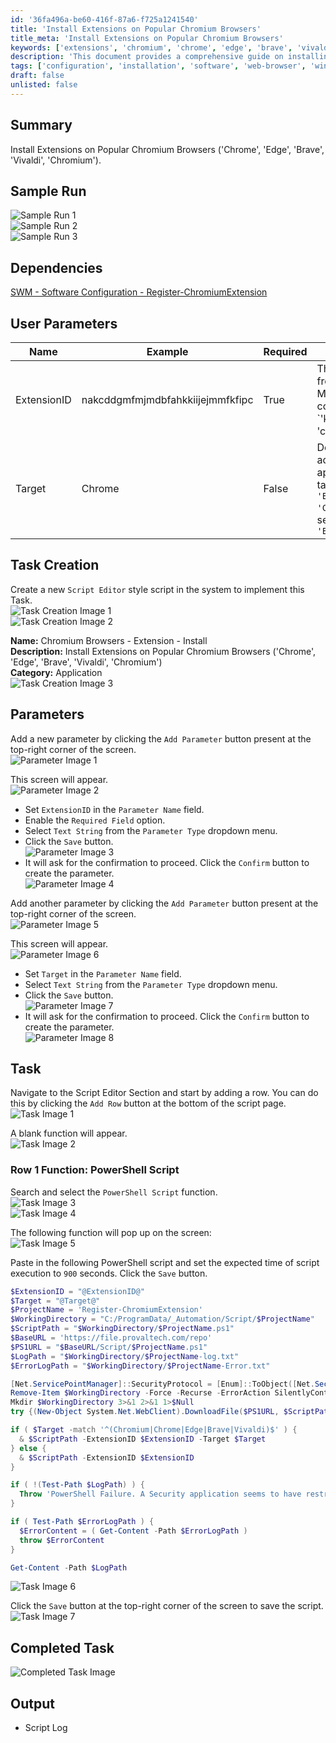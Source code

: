 ```yaml
---
id: '36fa496a-be60-416f-87a6-f725a1241540'
title: 'Install Extensions on Popular Chromium Browsers'
title_meta: 'Install Extensions on Popular Chromium Browsers'
keywords: ['extensions', 'chromium', 'chrome', 'edge', 'brave', 'vivaldi']
description: 'This document provides a comprehensive guide on installing extensions on popular Chromium-based browsers including Chrome, Edge, Brave, Vivaldi, and Chromium. It includes user parameters, task creation steps, and sample scripts for effective implementation.'
tags: ['configuration', 'installation', 'software', 'web-browser', 'windows']
draft: false
unlisted: false
---
```

## Summary

Install Extensions on Popular Chromium Browsers ('Chrome', 'Edge', 'Brave', 'Vivaldi', 'Chromium').

## Sample Run

![Sample Run 1](../../../static/img/Chromium-Browsers---Extension---Install/image_1.png)  
![Sample Run 2](../../../static/img/Chromium-Browsers---Extension---Install/image_2.png)  
![Sample Run 3](../../../static/img/Chromium-Browsers---Extension---Install/image_3.png)  

## Dependencies

[SWM - Software Configuration - Register-ChromiumExtension](https://proval.itglue.com/DOC-5078775-10372099)

## User Parameters

| Name        | Example                                   | Required | Description                                                                                                                                                                                                                           |
|-------------|-------------------------------------------|----------|---------------------------------------------------------------------------------------------------------------------------------------------------------------------------------------------------------------------------------------|
| ExtensionID | nakcddgmfmjmdbfahkkiijejmmfkfipc         | True     | The ExtensionID of the Extension(s) from the Google Chrome Store. Multiple IDs can be separated by a comma. Example: `'kgjfgplpablkjnlkjmjdecgdpfankdle', 'cjpalhdlnbpafiamejdnhcphjbkeiagm'                                    |
| Target      | Chrome                                    | False    | Designates the target browser to add the extension to. Defaults to applying settings to all available targets. Available Options: `'Chrome', 'Edge', 'Brave', 'Vivaldi', 'Chromium'`. Multiple IDs can be separated by a comma: `'Chrome', 'Edge', 'Brave'` |

## Task Creation

Create a new `Script Editor` style script in the system to implement this Task.  
![Task Creation Image 1](../../../static/img/Chromium-Browsers---Extension---Install/image_4.png)  
![Task Creation Image 2](../../../static/img/Chromium-Browsers---Extension---Install/image_5.png)  

**Name:** Chromium Browsers - Extension - Install  
**Description:** Install Extensions on Popular Chromium Browsers ('Chrome', 'Edge', 'Brave', 'Vivaldi', 'Chromium')  
**Category:** Application  
![Task Creation Image 3](../../../static/img/Chromium-Browsers---Extension---Install/image_6.png)  

## Parameters

Add a new parameter by clicking the `Add Parameter` button present at the top-right corner of the screen.  
![Parameter Image 1](../../../static/img/Chromium-Browsers---Extension---Install/image_7.png)  

This screen will appear.  
![Parameter Image 2](../../../static/img/Chromium-Browsers---Extension---Install/image_8.png)  

- Set `ExtensionID` in the `Parameter Name` field.
- Enable the `Required Field` option.
- Select `Text String` from the `Parameter Type` dropdown menu.
- Click the `Save` button.  
![Parameter Image 3](../../../static/img/Chromium-Browsers---Extension---Install/image_9.png)  
- It will ask for the confirmation to proceed. Click the `Confirm` button to create the parameter.  
![Parameter Image 4](../../../static/img/Chromium-Browsers---Extension---Install/image_10.png)  

Add another parameter by clicking the `Add Parameter` button present at the top-right corner of the screen.  
![Parameter Image 5](../../../static/img/Chromium-Browsers---Extension---Install/image_7.png)  

This screen will appear.  
![Parameter Image 6](../../../static/img/Chromium-Browsers---Extension---Install/image_8.png)  

- Set `Target` in the `Parameter Name` field.
- Select `Text String` from the `Parameter Type` dropdown menu.
- Click the `Save` button.  
![Parameter Image 7](../../../static/img/Chromium-Browsers---Extension---Install/image_11.png)  
- It will ask for the confirmation to proceed. Click the `Confirm` button to create the parameter.  
![Parameter Image 8](../../../static/img/Chromium-Browsers---Extension---Install/image_10.png)  

## Task

Navigate to the Script Editor Section and start by adding a row. You can do this by clicking the `Add Row` button at the bottom of the script page.  
![Task Image 1](../../../static/img/Chromium-Browsers---Extension---Install/image_12.png)  

A blank function will appear.  
![Task Image 2](../../../static/img/Chromium-Browsers---Extension---Install/image_13.png)  

### Row 1 Function: PowerShell Script

Search and select the `PowerShell Script` function.  
![Task Image 3](../../../static/img/Chromium-Browsers---Extension---Install/image_14.png)  
![Task Image 4](../../../static/img/Chromium-Browsers---Extension---Install/image_15.png)  

The following function will pop up on the screen:  
![Task Image 5](../../../static/img/Chromium-Browsers---Extension---Install/image_16.png)  

Paste in the following PowerShell script and set the expected time of script execution to `900` seconds. Click the `Save` button.  

```powershell
$ExtensionID = "@ExtensionID@"
$Target = "@Target@"
$ProjectName = 'Register-ChromiumExtension'
$WorkingDirectory = "C:/ProgramData/_Automation/Script/$ProjectName"
$ScriptPath = "$WorkingDirectory/$ProjectName.ps1"
$BaseURL = 'https://file.provaltech.com/repo'
$PS1URL = "$BaseURL/Script/$ProjectName.ps1"
$LogPath = "$WorkingDirectory/$ProjectName-log.txt"
$ErrorLogPath = "$WorkingDirectory/$ProjectName-Error.txt"

[Net.ServicePointManager]::SecurityProtocol = [Enum]::ToObject([Net.SecurityProtocolType], 3072)
Remove-Item $WorkingDirectory -Force -Recurse -ErrorAction SilentlyContinue | Out-Null
Mkdir $WorkingDirectory 3>&1 2>&1 1>$Null
try {(New-Object System.Net.WebClient).DownloadFile($PS1URL, $ScriptPath)} catch {throw 'Script Download Failure'}

if ( $Target -match '^(Chromium|Chrome|Edge|Brave|Vivaldi)$' ) {
  & $ScriptPath -ExtensionID $ExtensionID -Target $Target
} else {
  & $ScriptPath -ExtensionID $ExtensionID
}

if ( !(Test-Path $LogPath) ) {
  Throw 'PowerShell Failure. A Security application seems to have restricted the execution of the PowerShell Script.'
}

if ( Test-Path $ErrorLogPath ) {
  $ErrorContent = ( Get-Content -Path $ErrorLogPath )
  throw $ErrorContent
}

Get-Content -Path $LogPath
```

![Task Image 6](../../../static/img/Chromium-Browsers---Extension---Install/image_17.png)  

Click the `Save` button at the top-right corner of the screen to save the script.  
![Task Image 7](../../../static/img/Chromium-Browsers---Extension---Install/image_18.png)  

## Completed Task

![Completed Task Image](../../../static/img/Chromium-Browsers---Extension---Install/image_19.png)  

## Output

- Script Log












